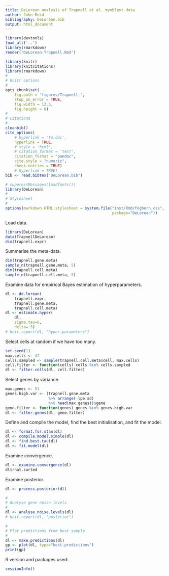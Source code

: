 ```yaml
---
title: DeLorean analysis of Trapnell et al. myoblast data
author: John Reid
bibliography: DeLorean.bib
output: html_document
---
```


<!--
%\VignetteEngine{knitr::rmarkdown}
%\VignetteIndexEntry{DeLorean analysis of Trapnell et al. myoblast data}
-->

```r
library(devtools)
load_all('..')
library(rmarkdown)
render('DeLorean-Trapnell.Rmd')

```


```r
library(knitr)
library(knitcitations)
library(rmarkdown)
#
# knitr options
#
opts_chunk$set(
    fig.path = 'figures/Trapnell-',
    stop_on_error = TRUE,
    fig.width = 12.5,
    fig.height = 8)
#
# Citations
#
cleanbib()
cite_options(
    # hyperlink = 'to.doc',
    hyperlink = TRUE,
    # style = 'html',
    # citation_format = 'text',
    citation_format = "pandoc",
    cite.style = "numeric",
    check.entries = TRUE)
    # hyperlink = TRUE)
bib <- read.bibtex("DeLorean.bib")

```

```r
# suppressMessages(loadfonts())
library(DeLorean)
#
# Stylesheet
#
options(markdown.HTML.stylesheet = system.file("inst/Rmd/foghorn.css",
                                               package="DeLorean"))

```


Load data.
```r
library(DeLorean)
data(TrapnellDeLorean)
dim(trapnell.expr)

```

Summarise the meta-data.
```r
dim(trapnell.gene.meta)
sample_n(trapnell.gene.meta, 5)
dim(trapnell.cell.meta)
sample_n(trapnell.cell.meta, 5)

```

Examine data for empirical Bayes estimation of hyperparameters.
```r
dl <- de.lorean(
    trapnell.expr,
    trapnell.gene.meta,
    trapnell.cell.meta)
dl <- estimate.hyper(
    dl,
    sigma.tau=6,
    delta=.5)
# knit.report(dl, "hyper-parameters")

```

Select cells at random if we have too many.
```r

set.seed(1)
max.cells <- 47
cells.sampled <- sample(trapnell.cell.meta$cell, max.cells)
cell.filter <- function(cells) cells %in% cells.sampled
dl <- filter.cells(dl, cell.filter)

```


Select genes by variance.
```r

max.genes <- 51
genes.high.var <- (trapnell.gene.meta
                   %>% arrange(-lpe.sd)
                   %>% head(max.genes))$gene
gene.filter <- function(genes) genes %in% genes.high.var
dl <- filter.genes(dl, gene.filter)

```


Define and compile the model, find the best initialisation, and fit the model.
```r
dl <- format.for.stan(dl)
dl <- compile.model.simple(dl)
dl <- find.best.tau(dl)
dl <- fit.model(dl)

```

Examine convergence.
```r
dl <- examine.convergence(dl)
dl$rhat.sorted

```


Examine posterior.
```r
dl <- process.posterior(dl)

#
# Analyse gene noise levels
#
dl <- analyse.noise.levels(dl)
# knit.report(dl, "posterior")

#
# Plot predictions from best sample
#
dl <- make.predictions(dl)
gp <- plot(dl, type="best.predictions")
print(gp)

```


R version and packages used:
```r
sessionInfo()

```

